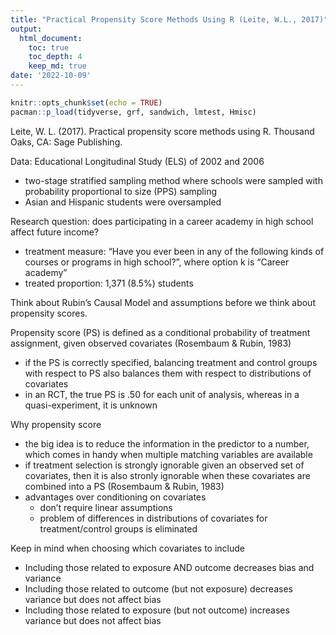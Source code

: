 ```yaml
---
title: "Practical Propensity Score Methods Using R (Leite, W.L., 2017)"
output:
  html_document:
    toc: true
    toc_depth: 4
    keep_md: true
date: '2022-10-09'
---
```


```r
knitr::opts_chunk$set(echo = TRUE)
pacman::p_load(tidyverse, grf, sandwich, lmtest, Hmisc)
```

Leite, W. L. (2017). Practical propensity score methods using R. Thousand Oaks, CA: Sage Publishing.

Data: Educational Longitudinal Study (ELS) of 2002 and 2006

 - two-stage stratified sampling method where schools were sampled with probability proportional to size (PPS) sampling
 - Asian and Hispanic students were oversampled

Research question: does participating in a career academy in high school affect future income?

 - treatment measure: "Have you ever been in any of the following kinds of courses or programs in high school?", where option k is "Career academy"
 - treated proportion: 1,371 (8.5%) students

Think about Rubin's Causal Model and assumptions before we think about propensity scores.

Propensity score (PS) is defined as a conditional probability of treatment assignment, given observed covariates (Rosembaum & Rubin, 1983)

 - if the PS is correctly specified, balancing treatment and control groups with respect to PS also balances them with respect to distributions of covariates
 - in an RCT, the true PS is .50 for each unit of analysis, whereas in a quasi-experiment, it is unknown
 
Why propensity score 

 - the big idea is to reduce the information in the predictor to a number, which comes in handy when multiple matching variables are available
 - if treatment selection is strongly ignorable given an observed set of covariates, then it is also stronly ignorable when these covariates are combined into a PS (Rosembaum & Rubin, 1983)
 - advantages over conditioning on covariates
   - don't require linear assumptions
   - problem of differences in distributions of covariates for treatment/control groups is eliminated
   
Keep in mind when choosing which covariates to include 

 - Including those related to exposure AND outcome decreases bias and variance
 - Including those related to outcome (but not exposure) decreases variance but does not affect bias
 - Including those related to exposure (but not outcome) increases variance but does not affect bias
 
 
 




